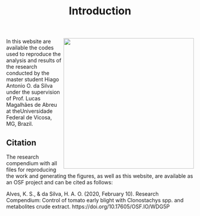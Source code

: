 % Introduction

<img src = "figs/screeningbox.png" width = 350px align = right> In this website are available the codes used to reproduce the analysis and results of the research conducted by the master student Hiago Antonio O. da Silva under the supervision of Prof. Lucas Magalhães de Abreu at theUniversidade Federal de Vicosa, MG, Brazil.

  

## Citation

The research compendium with all files for reproducing the work and generating the figures, as well as this website, are available as an OSF project and can be cited as follows:

Alves, K. S., & da Silva, H. A. O. (2020, February 10). Research Compendium: Control of tomato early blight with Clonostachys spp. and metabolites crude extract. https://doi.org/10.17605/OSF.IO/WDG5P



